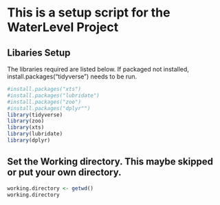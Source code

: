 # This is a setup script for the WaterLevel Project
## Libaries Setup
The libraries required are listed below. If packaged not installed, install.packages("tidyverse") needs to be run.

```r
#install.packages("xts")
#install.packages("lubridate")
#install.packages("zoo")
#install.packages("dplyr"")
library(tidyverse)
library(zoo)
library(xts)
library(lubridate)
library(dplyr)
```
## Set the Working directory. This maybe skipped or put your own directory. 
```r
working.directory <- getwd()
working.directory
```
